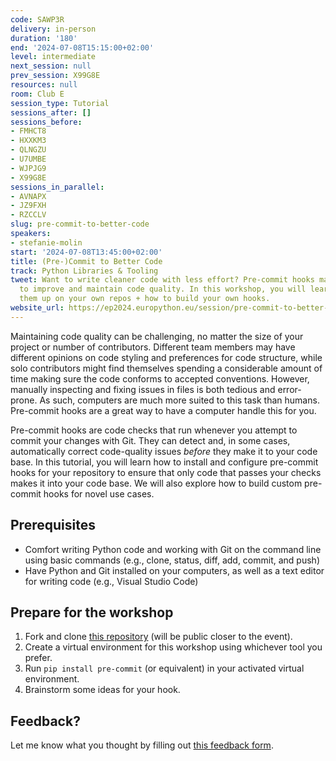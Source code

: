 ```yaml
---
code: SAWP3R
delivery: in-person
duration: '180'
end: '2024-07-08T15:15:00+02:00'
level: intermediate
next_session: null
prev_session: X99G8E
resources: null
room: Club E
session_type: Tutorial
sessions_after: []
sessions_before:
- FMHCT8
- HXXKM3
- QLNGZU
- U7UMBE
- WJPJG9
- X99G8E
sessions_in_parallel:
- AVNAPX
- JZ9FXH
- RZCCLV
slug: pre-commit-to-better-code
speakers:
- stefanie-molin
start: '2024-07-08T13:45:00+02:00'
title: (Pre-)Commit to Better Code
track: Python Libraries & Tooling
tweet: Want to write cleaner code with less effort? Pre-commit hooks make it easy
  to improve and maintain code quality. In this workshop, you will learn how to set
  them up on your own repos + how to build your own hooks.
website_url: https://ep2024.europython.eu/session/pre-commit-to-better-code
---
```


Maintaining code quality can be challenging, no matter the size of your project or number of contributors. Different team members may have different opinions on code styling and preferences for code structure, while solo contributors might find themselves spending a considerable amount of time making sure the code conforms to accepted conventions. However, manually inspecting and fixing issues in files is both tedious and error-prone. As such, computers are much more suited to this task than humans. Pre-commit hooks are a great way to have a computer handle this for you.

Pre-commit hooks are code checks that run whenever you attempt to commit your changes with Git. They can detect and, in some cases, automatically correct code-quality issues *before* they make it to your code base. In this tutorial, you will learn how to install and configure pre-commit hooks for your repository to ensure that only code that passes your checks makes it into your code base. We will also explore how to build custom pre-commit hooks for novel use cases.

## Prerequisites
- Comfort writing Python code and working with Git on the command line using basic commands (e.g., clone, status, diff, add, commit, and push)
- Have Python and Git installed on your computers, as well as a text editor for writing code (e.g., Visual Studio Code)

## Prepare for the workshop
1. Fork and clone [this repository](https://github.com/stefmolin/pre-commit-workshop) (will be public closer to the event).
2. Create a virtual environment for this workshop using whichever tool you prefer.
3. Run `pip install pre-commit` (or equivalent) in your activated virtual environment.
4. Brainstorm some ideas for your hook.

## Feedback?
Let me know what you thought by filling out [this feedback form](https://forms.gle/kBPAFbFHPRR32agW8).
